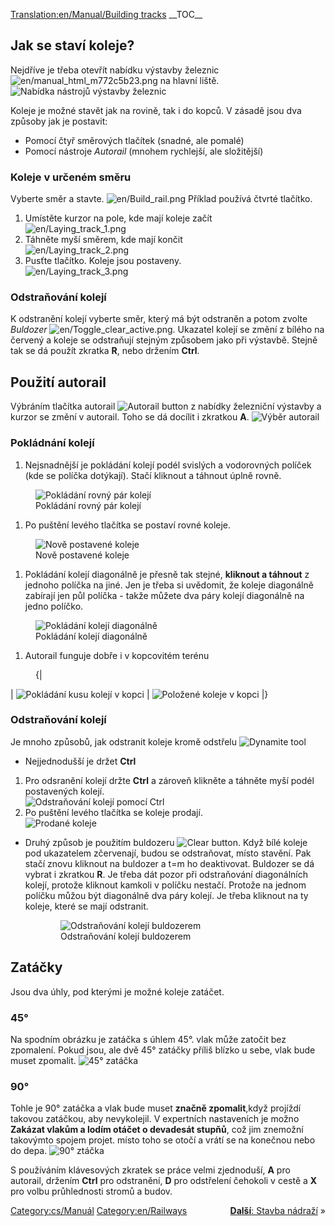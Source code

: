 [[Translation:en/Manual/Building tracks]]
{{cs/Cvičení}}
__TOC__

== Jak se staví koleje? ==

Nejdříve je třeba otevřít nabídku výstavby železnic [[File:en/manual html m772c5b23.png]] na hlavní liště.
[[File:en/Railroad Construction.png|none|frame|Nabídka nástrojů výstavby železnic]]

Koleje je možné stavět jak na rovině, tak i do kopců. V zásadě jsou dva způsoby jak je postavit:
* Pomocí čtyř směrových tlačítek (snadné, ale pomalé) 
* Pomocí nástroje ''Autorail'' (mnohem rychlejší, ale složitější)

=== Koleje v určeném směru ===

Vyberte směr a stavte. [[File:en/Build rail.png]] Příklad používá čtvrté tlačítko.

#Umístěte kurzor na pole, kde mají koleje začít <br/>[[File:en/Laying track 1.png|none|frame]]
#Táhněte myší směrem, kde mají končit <br/>[[File:en/Laying track 2.png|none|frame]]
#Pusťte tlačítko. Koleje jsou postaveny. <br/>[[File:en/Laying track 3.png|none|frame]]

=== Odstraňování kolejí ===

K odstranění kolejí vyberte směr, který má být odstraněn a potom zvolte ''Buldozer'' [[File:en/Toggle clear active.png]]. Ukazatel kolejí se změní z bílého na červený a koleje se odstraňují stejným způsobem jako při výstavbě.
Stejně tak se dá použít zkratka '''R''', nebo držením '''Ctrl'''.

== Použití autorail ==

Výbráním tlačítka autorail [[File:en/Build autorail.png|Autorail button]] z nabídky železniční výstavby a kurzor se změní v autorail.
Toho se dá docílit i zkratkou '''A'''.
[[File:en/AutorailTut1.png|none|frame|Výběr autorail]]

=== Pokládnání kolejí ===

# Nejsnadnější je pokládání kolejí podél svislých a vodorovných políček (kde se políčka dotýkají). Stačí kliknout a táhnout úplně rovně. 
[[File:en/AutorailTut2.png|none|frame|Pokládání rovný pár kolejí]]

# Po puštění levého tlačítka se postaví rovné koleje.
[[File:en/AutorailTut3.png|none|frame|Nově postavené koleje]]

# Pokládání kolejí diagonálně je přesně tak stejné, '''kliknout a táhnout''' z jednoho políčka na jiné. Jen je třeba si uvědomit, že koleje diagonálně zabírají jen půl políčka - takže můžete dva páry kolejí diagonálně na jedno políčko.
[[File:en/AutorailTut4.png|none|frame|Pokládání kolejí diagonálně]]
# Autorail funguje dobře i v kopcovitém terénu
:{|
| [[File:en/AutorailTut5.png|none|frame|Pokládání kusu kolejí v kopci]]
| [[File:en/AutorailTut6.png|none|frame|Položené koleje v kopci]]
|}
=== Odstraňování kolejí ===

Je mnoho způsobů, jak odstranit koleje kromě odstřelu [[File:en/Clear title.png|Dynamite tool]]

* Nejjednodušší je držet '''Ctrl'''

# Pro odsranění kolejí držte '''Ctrl''' a zároveň klikněte a táhněte myší podél postavených kolejí.<br/>[[File:en/AutorailTut7.png|none|frame|Odstraňování kolejí pomocí Ctrl]]
# Po puštění levého tlačítka se koleje prodají.<br/>[[File:en/AutorailTut8.png|none|frame|Prodané koleje]]

* Druhý způsob je použitím buldozeru [[File:en/Toggle clear active.png|Clear button]]. Když bílé koleje pod ukazatelem zčervenají, budou se odstraňovat, místo stavění. Pak stačí znovu  kliknout na buldozer a t=m ho deaktivovat. Buldozer se dá vybrat i zkratkou '''R'''. Je třeba dát pozor při odstraňování diagonálních kolejí, protože kliknout kamkoli v políčku nestačí. Protože na jednom políčku můžou být diagonálně dva páry kolejí. Je třeba kliknout na ty koleje, které se mají odstranit.
:[[File:en/AutorailTut11.png|none|frame|Odstraňování kolejí buldozerem]]

== Zatáčky  ==

Jsou dva úhly, pod kterými je možné koleje zatáčet.

=== 45&#176; === 

Na spodním obrázku je zatáčka s úhlem 45&#176;. vlak může zatočit bez zpomalení. Pokud jsou, ale dvě 45&#176; zatáčky příliš blízko u sebe, vlak bude muset zpomalit.
[[File:en/AutorailTut9.png|frame|none|45&#176; zatáčka]]

=== 90&#176; ===

Tohle je 90&#176; zatáčka a vlak bude muset '''značně zpomalit''',když projíždí takovou zatáčkou, aby nevykolejil.
V expertních nastaveních je možno '''Zakázat vlakům a lodím otáčet o devadesát stupňů''', což jim znemožní takovýmto spojem projet. místo toho se otočí a vrátí se na konečnou nebo do depa.
[[File:en/AutorailTut10.png|frame|none|90&#176; ztáčka]]

S používáním klávesových zkratek se práce velmi zjednoduší, '''A''' pro autorail, držením '''Ctrl''' pro odstranění, '''D''' pro odstřelení čehokoli v cestě a '''X''' pro volbu průhlednosti stromů a budov.

<span style="float: right">[[cs/Stavba stanice|'''Další''': Stavba nádraží]] &raquo;</span>

[[Category:cs/Manuál]]
[[Category:en/Railways]]